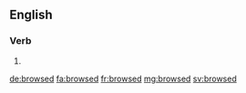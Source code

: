 ==English==

===Verb===
{{head|en}}

# {{en-past of|browse}}

[[de:browsed]]
[[fa:browsed]]
[[fr:browsed]]
[[mg:browsed]]
[[sv:browsed]]